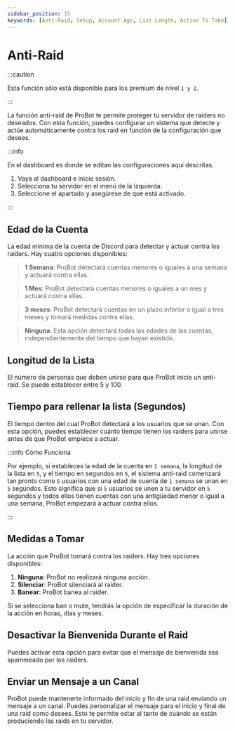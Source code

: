 ```yaml
---
sidebar_position: 15
keywords: [Anti-Raid, Setup, Account Age, List Length, Action To Take]
---
```


# Anti-Raid

:::caution

Esta función sólo está disponible para los premium de nivel `1 y 2`.

:::

La función anti-raid de ProBot te permite proteger tu servidor de raiders no deseados. Con esta función, puedes configurar un sistema que detecte y actúe automáticamente contra los raid en función de la configuración que desees.

:::info

En el dashboard es donde se editan las configuraciones aquí descritas.

1. Vaya al dashboard e inicie sesión.
2. Selecciona tu servidor en el menú de la izquierda.
3. Seleccione el apartado y asegúrese de que está activado.

:::

## Edad de la Cuenta

La edad mínima de la cuenta de Discord para detectar y actuar contra los raiders. Hay cuatro opciones disponibles:

> **1 Semana**: ProBot detectará cuentas menores o iguales a una semana y actuará contra ellas.

> **1 Mes**: ProBot detectará cuentas menores o iguales a un mes y actuará contra ellas.

> **3 meses**: ProBot detectará cuentas en un plazo inferior o igual a tres meses y tomará medidas contra ellas.

> **Ninguna**: Esta opción detectará todas las edades de las cuentas, independientemente del tiempo que hayan existido.

## Longitud de la Lista

El número de personas que deben unirse para que ProBot inicie un anti-raid. Se puede establecer entre 5 y 100.

## Tiempo para rellenar la lista (Segundos)

El tiempo dentro del cual ProBot detectará a los usuarios que se unan. Con esta opción, puedes establecer cuánto tiempo tienen los raiders para unirse antes de que ProBot empiece a actuar.

:::info Cómo Funciona

Por ejemplo, si estableces la edad de la cuenta en `1 semana`, la longitud de la lista en `5`, y el tiempo en segundos en `5`, el sistema anti-raid comenzará tan pronto como `5` usuarios con una edad de cuenta de `1 semana` se unan en `5` segundos. Esto significa que si `5` usuarios se unen a tu servidor en `5` segundos y todos ellos tienen cuentas con una antigüedad menor o igual a una semana, ProBot empezará a actuar contra ellos.

:::

## Medidas a Tomar

La acción que ProBot tomará contra los raiders. Hay tres opciones disponibles:

1. **Ninguna**: ProBot no realizará ninguna acción.
2. **Silenciar**: ProBot silenciará al raider.
3. **Banear**: ProBot banea al raider.

Si se selecciona ban o mute, tendrás la opción de especificar la duración de la acción en horas, días y meses.

## Desactivar la Bienvenida Durante el Raid

Puedes activar esta opción para evitar que el mensaje de bienvenida sea spammeado por los raiders.

## Enviar un Mensaje a un Canal

ProBot puede mantenerte informado del inicio y fin de una raid enviando un mensaje a un canal. Puedes personalizar el mensaje para el inicio y final de una raid como desees. Esto te permite estar al tanto de cuándo se están produciendo las raids en tu servidor.
